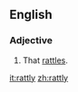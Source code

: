 ==English==
===Adjective===
{{en-adj|rattlier|rattliest}}
# That [[rattle]]s.

[[it:rattly]]
[[zh:rattly]]